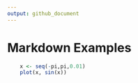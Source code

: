 ```yaml
---
output: github_document
---
```


# Markdown Examples

```r

    x <- seq(-pi,pi,0.01)
    plot(x, sin(x))

```

